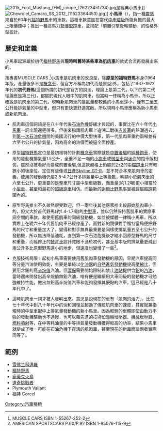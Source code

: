 [[File:2015_Ford_Mustang_(FM)_coupe_(26223451734).jpg|thumb]]是經典小馬車]]
[[File:Chevrolet_Camaro_SS_2012_(11523364453).jpg|thumb]]]]
'''小馬車'''（{{lang-en|pony car}}），指一種[[靈感|靈感]]來自於60年代[[福特野馬|福特野馬]]車的車款，這種車款意圖在當代[[中產階級|中產階級]]所能負擔的最大上限價錢中；推出一種高馬力[[緊湊型車|緊湊型]]跑車，並搭配「前置引擎後輪驅動」的性格外型設計。

== 歷史和定義 ==

小馬車起源跟於初代[[福特野馬|福特野馬]]與'''現時叫舊時某些車為[[肌肉車|肌肉車]]'''的款式合流再發展出來的。

按專書MUSCLE CARS <ref>MUSCLE CARS ISBN 1-55267-252-2</ref>小馬車是肌肉車的改良型，除'''原型的福特野馬'''本身(1964年版，產量很多不是[[概念車|概念車]]，但官方不稱為初代而是原型)外，包括了1967-1973年代的'''初代野馬'''(這個所謂的初代是官方的說法，理論上是第二代，以下的第二代理論應是第三代)，都屬於現代人眼中的肌肉車，但當時一律稱為小馬車，所以正確說是肌肉車的第二代，現時新肌肉車的[[排氣量|排氣量]]都較舊的小馬車還小，僅有二至五公升級排氣量的中型車，但只有更快更舒適寬敝。所以現時小馬車應稱為新小馬車或新肌肉車。

*肌肉車這個詞語是在八十年代後[[石油危機|石油危機]]舒緩才興起的，事實比在六十年代[[小馬車|小馬車]]一詞出現還遲得多。但後來指謂肌肉車上追溯二戰後[[吉普車|吉普車]]的熱潮過去，到[[第一次石油危機|第一次石油危機]]間的美國流行的中價大型快車，第一代肌肉車重約兩噸並有六至七公升的排氣量，因為高企的油價而被逼全面停產。

* 原型[[福特野馬|福特野馬]]定位是最初福特的計劃[[概念車|概念車]]{{link-en|T5計劃|Ford Mustang I}}實際就是[[中置後驅|中置後驅]]的[[純種跑車|純種跑車]]，使用的發動機排氣量1.5公升，全重不足一噸的[[小跑車|小跑車]]或[[微型車|微型車]]與[[迷你|迷你]]的跑車版相仿。雖然沒被看好而變成前置後驅,但這款{{link-en|野馬1964 1/2|Ford Mustang (first generation)}}嚴格上仍屬於[[2+2|2+2]]的[[中檔跑車|中檔跑車]]只有較狹小的後座位。定位有些像{{link-en|三代野馬的晚期型|Ford Mustang (third generation)}}或[[日產Skyline_GT-R|日產Skyline GT-R]]，並不符合本來肌肉車的定義，使用的發動機仍屬2.8-4.7公升多排氣量中上等級數，明顯小於肌肉車的六至七公升，更重要的是整車尺寸屬中型車級數，而重量(約1.2噸)更小相當於[[小型車|小型車]]，甚至和最初的[[超級跑車|超級跑車]]相仿。而最新的[[謝爾比野馬|謝爾比野馬]]事實被歸屬超跑範圍內的。

* 原型野馬推出不久雖然很受歡迎，但一兩年後其他廠家推出較原始肌肉車小的，但又大於首代野馬(約1.4-1.7噸)的[[中型車|中型車]]，並以仍然保持舊肌車的實際車廂空間的車款，和使用舊肌車的同級發動機，如並被媒體一律稱小馬車，所以實際上在晚六十年代舊肌肉車已經停產了。面對新的競爭對手福特當局便把野馬的尺寸和重量加大了，變得和對手無異最重要是同樣使排氣量五至七公升的發動機，所以無法降低油粍，直到第一次石油危機後才縮小回原型野馬的尺寸和重量，而經修正的[[掀背車|掀背車]]設計寬敞不遜於初代，甚至基本版的排氣量更減到兩公升多比原型野馬還小的地步，但速度也變慢了一些<ref>AMERICAN SPORTSCARS  P.60/P.92 ISBN 1-85076-115-9</ref>。

* 克服技術局限：起初小馬車需要使用舊肌肉車發動機的原因，早期汽車提高同等分量汽油使用效能，主要是單純以[[化油器|化油器]]的[[自然進氣發動機|自然進氣發動機]]提高[[壓縮比|壓縮比]]，但要用含鉛的高[[辛烷值|辛烷值]]汽油。但[[環保|環保]]需要開始限制和禁止[[油站|油站]]提供含[[鉛|鉛]]的[[汽油|汽油]]，當時還未開發出高辛烷值無鉛汽油，唯有便是繼續用大車同級的發動機才可勉強維持性能。做出無鉛高辛烷值汽車和能夠發揮其優點的汽車，這已經是八十年代中了。

* 這時肌肉車一詞才被人發明出來，意思是說現在的車有「肌肉的活力」，比在七十年代中到八十年代中的快和回復並超過了傳統肌肉車的速度，其實就兼指現時的中型車配中上排氣量發動機的新小馬車。因為較輕的車體即使由動力不強的發動機驅動也不過慢，也可以藉先進的技術如[[渦輪增壓器|渦輪增壓器]]、[[機械增壓器|機械增壓器]]、[[燃料噴射|燃料噴射]]等，在中等粍油量的中等排氣量發動機獲得較高的功率，結果小馬車就變成了唯一可能在石油危機下存活的肌肉車，甚至現在的新車而論兩者實際同等了。

== 範例 ==
* [[雪佛兰科邁羅|雪佛兰科邁羅]]
* [[福特野馬|福特野馬]]
* [[龐蒂克火鳥|龐蒂克火鳥]]
* [[道奇挑戰者|道奇挑戰者]]
* Plymouth Valiant
* 福特 Corcel


[[Category:汽車種類|Category:汽車種類]]